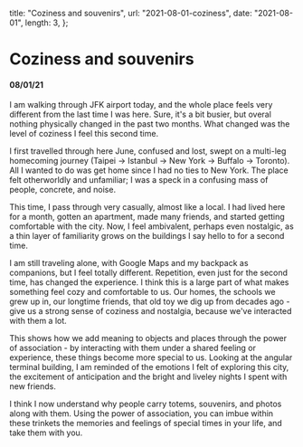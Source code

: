   title: "Coziness and souvenirs",
  url: "2021-08-01-coziness",
  date: "2021-08-01",
  length: 3,
};

# Coziness and souvenirs

#### 08/01/21

I am walking through JFK airport today, and the whole place feels very different from the last time I was here. Sure, it's a bit busier, but overal nothing physically changed in the past two months. What changed was the level of coziness I feel this second time.

I first travelled through here June, confused and lost, swept on a multi-leg homecoming journey (Taipei -> Istanbul -> New York -> Buffalo -> Toronto). All I wanted to do was get home since I had no ties to New York. The place felt otherworldly and unfamiliar; I was a speck in a confusing mass of people, concrete, and noise.

This time, I pass through very casually, almost like a local. I had lived here for a month, gotten an apartment, made many friends, and started getting comfortable with the city. Now, I feel ambivalent, perhaps even nostalgic, as a thin layer of familiarity grows on the buildings I say hello to for a second time.

I am still traveling alone, with Google Maps and my backpack as companions, but I feel totally different. Repetition, even just for the second time, has changed the experience. I think this is a large part of what makes something feel cozy and comfortable to us. Our homes, the schools we grew up in, our longtime friends, that old toy we dig up from decades ago - give us a strong sense of coziness and nostalgia, because we've interacted with them a lot.

This shows how we add meaning to objects and places through the power of association - by interacting with them under a shared feeling or experience, these things become more special to us. Looking at the angular terminal building, I am reminded of the emotions I felt of exploring this city, the excitement of anticipation and the bright and liveley nights I spent with new friends.

I think I now understand why people carry totems, souvenirs, and photos along with them. Using the power of association, you can imbue within these trinkets the memories and feelings of special times in your life, and take them with you.
